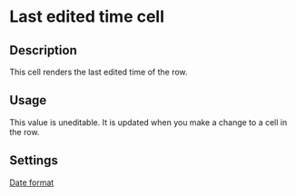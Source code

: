 # Last edited time cell

## Description

This cell renders the last edited time of the row.

## Usage

This value is uneditable. It is updated when you make a change to a cell in the row.

## Settings

[Date format](../../../features/columns/column-settings#linking-dashboard-files#date-format)
